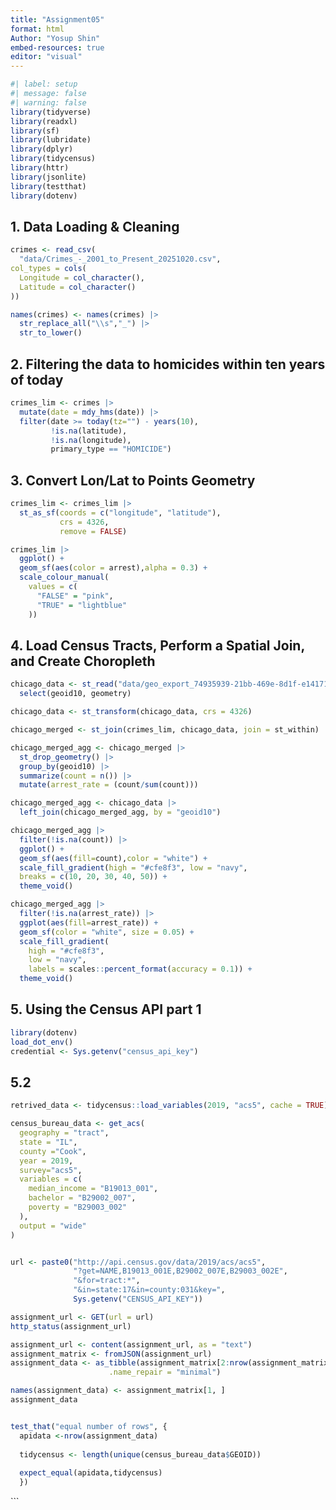 ```yaml
---
title: "Assignment05"
format: html
Author: "Yosup Shin"
embed-resources: true
editor: "visual"
---
```


```r
#| label: setup
#| message: false
#| warning: false
library(tidyverse)
library(readxl)
library(sf)
library(lubridate)
library(dplyr)
library(tidycensus)
library(httr)
library(jsonlite)
library(testthat)
library(dotenv)
```

## 1. Data Loading & Cleaning
```r
crimes <- read_csv(
  "data/Crimes_-_2001_to_Present_20251020.csv",
col_types = cols(
  Longitude = col_character(),
  Latitude = col_character()
))

names(crimes) <- names(crimes) |>
  str_replace_all("\\s","_") |>
  str_to_lower()

```

## 2. Filtering the data to homicides within ten years of today
```r
crimes_lim <- crimes |>
  mutate(date = mdy_hms(date)) |>
  filter(date >= today(tz="") - years(10),
         !is.na(latitude),
         !is.na(longitude),
         primary_type == "HOMICIDE")
```

## 3. Convert Lon/Lat to Points Geometry
```r
crimes_lim <- crimes_lim |>
  st_as_sf(coords = c("longitude", "latitude"),
           crs = 4326,
           remove = FALSE)

crimes_lim |>
  ggplot() +
  geom_sf(aes(color = arrest),alpha = 0.3) +
  scale_colour_manual(
    values = c(
      "FALSE" = "pink",
      "TRUE" = "lightblue"
    )) 
```

## 4. Load Census Tracts, Perform a Spatial Join, and Create Choropleth

```r

chicago_data <- st_read("data/geo_export_74935939-21bb-469e-8d1f-e14171c59c67.shp") |>
  select(geoid10, geometry)

chicago_data <- st_transform(chicago_data, crs = 4326)

chicago_merged <- st_join(crimes_lim, chicago_data, join = st_within)

chicago_merged_agg <- chicago_merged |>
  st_drop_geometry() |>
  group_by(geoid10) |>
  summarize(count = n()) |>
  mutate(arrest_rate = (count/sum(count)))

chicago_merged_agg <- chicago_data |>
  left_join(chicago_merged_agg, by = "geoid10")

chicago_merged_agg |>
  filter(!is.na(count)) |>
  ggplot() +
  geom_sf(aes(fill=count),color = "white") + 
  scale_fill_gradient(high = "#cfe8f3", low = "navy",
  breaks = c(10, 20, 30, 40, 50)) +
  theme_void()

chicago_merged_agg |>
  filter(!is.na(arrest_rate)) |>
  ggplot(aes(fill=arrest_rate)) +
  geom_sf(color = "white", size = 0.05) + 
  scale_fill_gradient(
    high = "#cfe8f3", 
    low = "navy",
    labels = scales::percent_format(accuracy = 0.1)) +
  theme_void()
```

## 5. Using the Census API part 1
```r
library(dotenv)
load_dot_env()
credential <- Sys.getenv("census_api_key")
```

## 5.2
```r
retrived_data <- tidycensus::load_variables(2019, "acs5", cache = TRUE)

census_bureau_data <- get_acs(
  geography = "tract",
  state = "IL",
  county ="Cook",
  year = 2019,
  survey="acs5",
  variables = c(
    median_income = "B19013_001",
    bachelor = "B29002_007",
    poverty = "B29003_002"
  ),
  output = "wide"
)


url <- paste0("http://api.census.gov/data/2019/acs/acs5",
              "?get=NAME,B19013_001E,B29002_007E,B29003_002E",
              "&for=tract:*",
              "&in=state:17&in=county:031&key=",
              Sys.getenv("CENSUS_API_KEY"))

assignment_url <- GET(url = url)
http_status(assignment_url)

assignment_url <- content(assignment_url, as = "text")
assignment_matrix <- fromJSON(assignment_url)
assignment_data <- as_tibble(assignment_matrix[2:nrow(assignment_matrix), ],
                      .name_repair = "minimal")

names(assignment_data) <- assignment_matrix[1, ]
assignment_data


test_that("equal number of rows", {
  apidata <-nrow(assignment_data)
  
  tidycensus <- length(unique(census_bureau_data$GEOID))
  
  expect_equal(apidata,tidycensus)
  })
```




```
